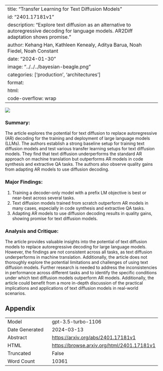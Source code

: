 
---
title: "Transfer Learning for Text Diffusion Models"
id: "2401.17181v1"
description: "Explore text diffusion as an alternative to autoregressive decoding for language models. AR2Diff adaptation shows promise."
author: Kehang Han, Kathleen Kenealy, Aditya Barua, Noah Fiedel, Noah Constant
date: "2024-01-30"
image: "../../../bayesian-beagle.png"
categories: ['production', 'architectures']
format:
  html:
    code-overflow: wrap
---

![](../../../bayesian-beagle.png)

### **Summary:**
The article explores the potential for text diffusion to replace autoregressive (AR) decoding for the training and deployment of large language models (LLMs). The authors establish a strong baseline setup for training text diffusion models and test various transfer learning setups for text diffusion models. They find that text diffusion underperforms the standard AR approach on machine translation but outperforms AR models in code synthesis and extractive QA tasks. The authors also observe quality gains from adapting AR models to use diffusion decoding.

### Major Findings:
1. Training a decoder-only model with a prefix LM objective is best or near-best across several tasks.
2. Text diffusion models trained from scratch outperform AR models in many cases, especially in code synthesis and extractive QA tasks.
3. Adapting AR models to use diffusion decoding results in quality gains, showing promise for text diffusion models.

### Analysis and Critique:
The article provides valuable insights into the potential of text diffusion models to replace autoregressive decoding for large language models. However, the findings are not consistent across all tasks, as text diffusion underperforms in machine translation. Additionally, the article does not thoroughly explore the potential limitations and challenges of using text diffusion models. Further research is needed to address the inconsistencies in performance across different tasks and to identify the specific conditions under which text diffusion models outperform AR models. Additionally, the article could benefit from a more in-depth discussion of the practical implications and applications of text diffusion models in real-world scenarios.

## Appendix

|          |          |
|----------|----------|
| Model     | gpt-3.5-turbo-1106       |
| Date Generated     | 2024-03-13       |
| Abstract | [https://arxiv.org/abs/2401.17181v1](https://arxiv.org/abs/2401.17181v1)        |
| HTML     | [https://browse.arxiv.org/html/2401.17181v1](https://browse.arxiv.org/html/2401.17181v1)       |
| Truncated       | False       |
| Word Count       | 10361       |